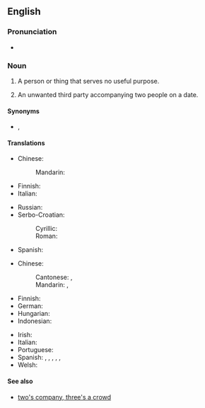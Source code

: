==English==

===Pronunciation===
* {{audio|En-au-third wheel.ogg|Audio (AU)|lang=en}}

===Noun===
{{en-noun}}

# {{lb|en|idiomatic}} A person or thing that serves no useful purpose.
# {{lb|en|idiomatic}} An unwanted third party accompanying two people on a date.

====Synonyms====
* {{l|en|fifth wheel}}, {{l|en|gooseberry}} {{qualifier|British}}

====Translations====
{{trans-top|person or thing that serves no useful purpose}}
* Chinese:
*: Mandarin: {{t-needed|cmn}}
* Finnish: {{t+|fi|painolasti}}
* Italian: {{t|it|ultima ruota del carro|f}}
{{trans-mid}}
* Russian: {{t|ru|третий лишний|sc=Cyrl}}
* Serbo-Croatian:
*: Cyrillic: {{t|sh|тринаесто прасе}}
*: Roman: {{t|sh|trinaesto prase}}
* Spanish:
{{trans-bottom}}

{{trans-top|unwanted third party accompanying two people on a date}}
* Chinese:
*: Cantonese: {{t|yue|電燈膽}}, {{t|yue|电灯胆|tr=din6 dang1 daam2}}
*: Mandarin: {{t+|cmn|電燈泡|sc=Hani}}, {{t+|cmn|电灯泡|tr=diàndēngpào|sc=Hani}}
* Finnish: {{t|fi|kolmas pyörä}}
* German: {{t|de|das fünfte Rad am Wagen|n}}
* Hungarian: {{t+|hu|gyertyatartó}}
* Indonesian: {{t+|id|obat nyamuk}}
{{trans-mid}}
* Irish: {{t|ga|éan corr|m}}
* Italian: {{t|it|terzo incomodo}}
* Portuguese: {{t+|pt|vela|f}}
* Spanish: {{t|es|sujetavelas|m|f}} {{qualifier|Spain}}, {{t|es|mal tercio|m}} {{qualifier|Mexico}}, {{t+|es|sapo|m}} {{qualifier|Cuba}}, {{t+|es|violinista|m|f}} {{qualifier|Latin America}}, {{t|es|chaperón}}, {{t+|es|paleta}}
* Welsh: {{t|cy|olwyn sbâr|f}}
{{trans-bottom}}

====See also====
* [[two's company, three's a crowd]]